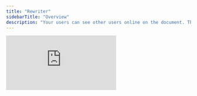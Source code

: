 ```yaml
---
title: "Rewriter"
sidebarTitle: "Overview"
description: "Your users can see other users online on the document. This makes your app feel alive."
---
```


<iframe
  src="https://snippyly-docs-demo.web.app/rewriter?documentId=wqbxbbmd5am86yaxsp2z&amp;userIndex=0"
  allow="camera; microphone"
  frameborder="0"
  class="w-full"
></iframe>
